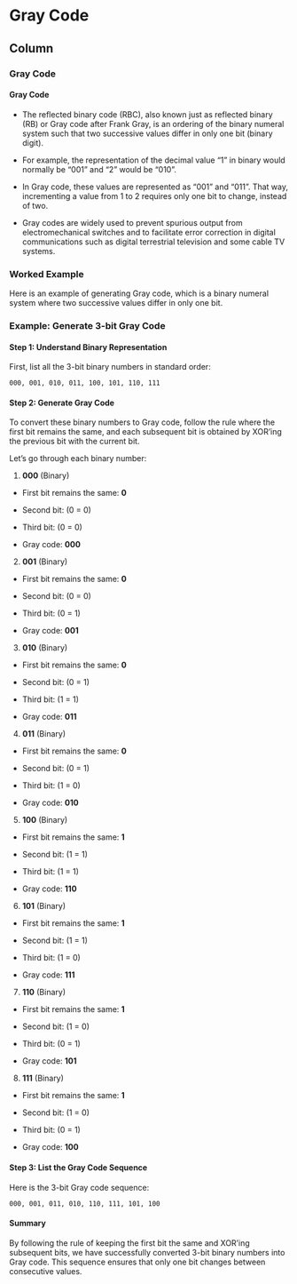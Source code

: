Gray Code {data-navmenu="Other Systems"}
==================================

Column{.tabset}
-------------------------------------------------

### Gray Code

#### Gray Code


* The reflected binary code (RBC), also known just as reflected binary (RB) or Gray code after Frank Gray, is an ordering of the binary numeral system such that two successive values differ in only one bit (binary digit).

* For example, the representation of the decimal value "1" in binary would normally be "001" and "2" would be "010". 

* In Gray code, these values are represented as "001" and "011". That way, incrementing a value from 1 to 2 requires only one bit to change, instead of two.

* Gray codes are widely used to prevent spurious output from electromechanical switches and to facilitate error correction in digital communications such as digital terrestrial television and some cable TV systems. 

### Worked Example

Here is an example of generating Gray code, which is a binary numeral system where two successive values differ in only one bit.

<h3> Example: Generate 3-bit Gray Code</h3>

#### Step 1: Understand Binary Representation
First, list all the 3-bit binary numbers in standard order:
```
000, 001, 010, 011, 100, 101, 110, 111
```

#### Step 2: Generate Gray Code
To convert these binary numbers to Gray code, follow the rule where the first bit remains the same, and each subsequent bit is obtained by XOR'ing the previous bit with the current bit.

Let's go through each binary number:

1. **000** (Binary)
   
- First bit remains the same: **0**
   
- Second bit: \(0 \oplus 0 = 0\)
   
- Third bit: \(0 \oplus 0 = 0\)
   
- Gray code: **000**

2. **001** (Binary)
   
- First bit remains the same: **0**
   
- Second bit: \(0 \oplus 0 = 0\)
   
- Third bit: \(0 \oplus 1 = 1\)
   
- Gray code: **001**

3. **010** (Binary)
   
- First bit remains the same: **0**
   
- Second bit: \(0 \oplus 1 = 1\)
   
- Third bit: \(1 \oplus 0 = 1\)
   
- Gray code: **011**

4. **011** (Binary)
   
- First bit remains the same: **0**
   
- Second bit: \(0 \oplus 1 = 1\)
   
- Third bit: \(1 \oplus 1 = 0\)
   
- Gray code: **010**

5. **100** (Binary)
   
- First bit remains the same: **1**
   
- Second bit: \(1 \oplus 0 = 1\)
   
- Third bit: \(1 \oplus 0 = 1\)
   
- Gray code: **110**

6. **101** (Binary)
   
- First bit remains the same: **1**
   
- Second bit: \(1 \oplus 0 = 1\)
   
- Third bit: \(1 \oplus 1 = 0\)
   
- Gray code: **111**

7. **110** (Binary)
   
- First bit remains the same: **1**
   
- Second bit: \(1 \oplus 1 = 0\)
   
- Third bit: \(0 \oplus 1 = 1\)
   
- Gray code: **101**

8. **111** (Binary)
   
- First bit remains the same: **1**
   
- Second bit: \(1 \oplus 1 = 0\)
   
- Third bit: \(0 \oplus 1 = 1\)
   
- Gray code: **100**

#### Step 3: List the Gray Code Sequence
Here is the 3-bit Gray code sequence:
```
000, 001, 011, 010, 110, 111, 101, 100
```

#### Summary
By following the rule of keeping the first bit the same and XOR'ing subsequent bits, we have successfully converted 3-bit binary numbers into Gray code. This sequence ensures that only one bit changes between consecutive values.

